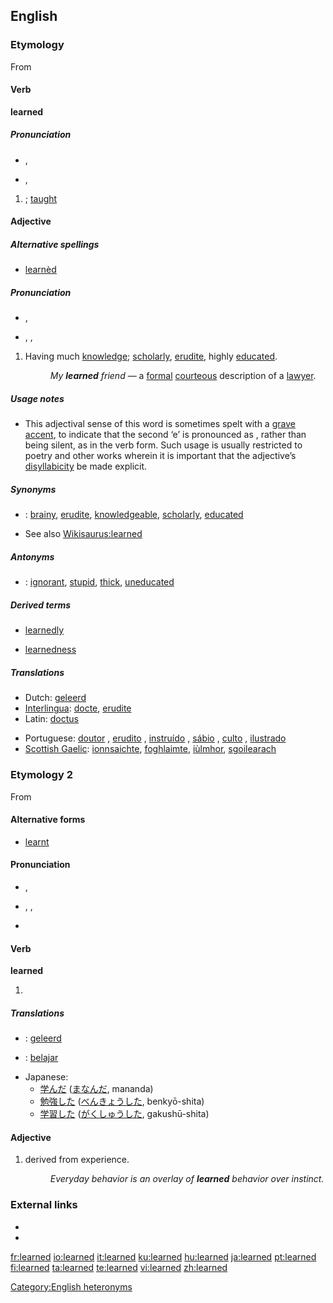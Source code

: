 ==English==

{{rank|instead|giving|presence|657|learned|minutes|appear|thoughts}}

===Etymology===
From {{etyl|ang|en}} {{term|læran||lang=ang|to teach}}

====Verb====
'''learned'''

=====Pronunciation=====
* {{a|RP}} {{IPA|/lɜːnd/}}, {{SAMPA|/l3:nd/}}
* {{a|GenAm}} {{IPA|/lɝ:nd/}}, {{SAMPA|/l3`:nd/}}

# {{past of|[[learn#Etymology 2|learn]]|nodot=1}}; [[taught]]

====Adjective====
{{en-adj}}

=====Alternative spellings=====
* [[learnèd]]

=====Pronunciation=====
* {{a|RP}} {{IPA|/ˈlɜːnɪd/}}, {{SAMPA|/"l3:nId/}}
* {{a|GenAm}} {{enPR|lûrʹnĭd}}, {{IPA|/"lɝnɪd/}}, {{SAMPA|/"l3`nId/}}

# Having much [[knowledge]]; [[scholarly]], [[erudite]], highly [[educated]].
#: ''My '''learned''' friend'' — a [[formal]] [[courteous]] description of a [[lawyer]].

=====Usage notes=====
* This adjectival sense of this word is sometimes spelt with a [[grave accent]], to indicate that the second ‘e’ is pronounced as {{IPAchar|/ɪ/}}, rather than being silent, as in the verb form. Such usage is usually restricted to poetry and other works wherein it is important that the adjective’s [[disyllabicity]] be made explicit.

=====Synonyms=====
* {{italbrac|having much knowledge}}: [[brainy]], [[erudite]], [[knowledgeable]], [[scholarly]], [[educated]]
* See also [[Wikisaurus:learned]]

=====Antonyms=====
* {{italbrac|having little knowledge}}: [[ignorant]], [[stupid]], [[thick]], [[uneducated]]

=====Derived terms=====
{{rel-top|terms derived from learned (having much knowledge)}}
* [[learnedly]]
{{rel-mid}}
* [[learnedness]]
{{rel-bottom}}

=====Translations=====
{{trans-top|Having much knowledge}}
* Dutch: [[geleerd]]
* [[Interlingua]]: [[docte]], [[erudite#Interlingua|erudite]]
* Latin: [[doctus]]
{{trans-mid}}
* Portuguese: [[doutor]] {{m}}, [[erudito]] {{m}}, [[instruído]] {{m}}, [[sábio]] {{m}}, [[culto]] {{m}}, [[ilustrado]] {{m}}
* [[Scottish Gaelic]]: [[ionnsaichte]], [[foghlaimte]], [[iùlmhor]], [[sgoilearach]]
{{trans-bottom}}

===Etymology 2===
From {{etyl|ang}} {{term|leornian||lang=ang|to acquire knowledge}}

====Alternative forms====
* [[learnt]] {{italbrac|UK only; not used in American English}}

====Pronunciation====
* {{italbrac|{{RP}}}} {{IPA|/lɜːnd/}}, {{SAMPA|/l3:nd/}}
* {{a|US}} {{enPR|lûrnd}}, {{IPA|/lɝnd/}}, {{SAMPA|/l3`nd/}}
* {{audio|en-us-learned.ogg|Audio (US)}}

====Verb====
'''learned'''

# {{past of|[[learn#Etymology 1|learn]]}}

=====Translations=====
{{checktrans-top}}
* {{ttbc|Dutch}}: [[geleerd]]
* {{ttbc|Indonesian}}: [[ajar|belajar]]
{{trans-mid}}
* Japanese:
** [[学んだ]] ([[まなんだ]], mananda)
** [[勉強]]した ([[べんきょう]]した, benkyō-shita)
** [[学習]]した ([[がくしゅう]]した, gakushū-shita)
{{trans-bottom}}

====Adjective====
{{en-adj}}

# derived from experience.
#: ''Everyday behavior is an overlay of '''learned''' behavior over instinct.''

===External links===
* {{R:Webster 1913}}
* {{R:Century 1911}}

[[Category:English heteronyms]]

[[fr:learned]]
[[io:learned]]
[[it:learned]]
[[ku:learned]]
[[hu:learned]]
[[ja:learned]]
[[pt:learned]]
[[fi:learned]]
[[ta:learned]]
[[te:learned]]
[[vi:learned]]
[[zh:learned]]